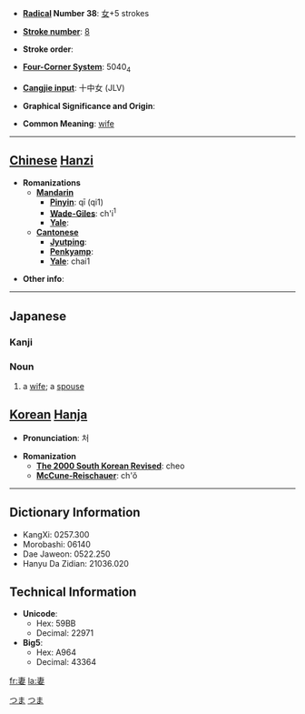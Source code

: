 * '''[[Wiktionary:Chinese radical index| Radical]] Number 38''': [[Wiktionary:Chinese radical index 女|女]]+5 strokes

* '''[[Wiktionary:Chinese total strokes index|Stroke number]]''': [[Wiktionary:Chinese total strokes index 8|8]]

* '''Stroke order''': 

* '''[[Wiktionary:Chinese four corner index|Four-Corner System]]''': 5040<sub>4</sub>

* '''[[Wiktionary:Chinese Cangjie index|Cangjie input]]''': 十中女 (JLV)

* '''Graphical Significance and Origin''': 

* '''Common Meaning''': [[wife]]

----

== [[Chinese]] [[Hanzi]] ==

* '''Romanizations'''
** '''[[Mandarin]]'''
*** '''[[Pinyin]]''': qī (qi1)
*** '''[[Wade-Giles]]''': ch'i<sup>1</sup>
*** '''[[Yale]]''': 
** '''[[Cantonese]]'''
*** '''[[Jyutping]]''':
*** '''[[Penkyamp]]''': 
*** '''[[Yale]]''': chai1

* '''Other info''': 

----

== Japanese ==
[[Category:1000_Japanese_basic_words|つま]]
[[Category:Japanese language|つま]]
=== Kanji ===
{{kanji
|[[さい]] (sai)
|[[つま]] (tsuma), [[めあわせる]] (meawaseru)
}}

=== Noun ===
{{janoun|つま|tsuma}}
#a [[wife]]; a [[spouse]]

== [[Korean]] [[Hanja]] ==

* '''Pronunciation''': 처

* '''Romanization'''
** '''[[The 2000 South Korean Revised Romanization|The 2000 South Korean Revised]]''': cheo
** '''[[McCune-Reischauer]]''': ch'ŏ

----

== Dictionary Information ==

* KangXi: 0257.300
* Morobashi: 06140
* Dae Jaweon: 0522.250
* Hanyu Da Zidian: 21036.020

== Technical Information ==

* '''Unicode''':
** Hex: 59BB
** Decimal: 22971
* '''Big5''':
** Hex: A964
** Decimal: 43364

[[fr:妻]]
[[la:妻]]